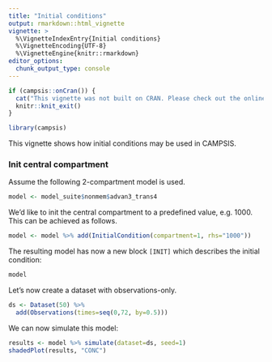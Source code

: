```yaml
---
title: "Initial conditions"
output: rmarkdown::html_vignette
vignette: >
  %\VignetteIndexEntry{Initial conditions}
  %\VignetteEncoding{UTF-8}
  %\VignetteEngine{knitr::rmarkdown}
editor_options: 
  chunk_output_type: console
---
```


```r
if (campsis::onCran()) {
  cat("This vignette was not built on CRAN. Please check out the online version [here](https://calvagone.github.io/campsis.doc/articles/v08_initial_conditions.html).")
  knitr::knit_exit()
}
```

```r
library(campsis)
```

This vignette shows how initial conditions may be used in CAMPSIS.

### Init central compartment

Assume the following 2-compartment model is used.

```r
model <- model_suite$nonmem$advan3_trans4
```

We'd like to init the central compartment to a predefined value, e.g. 1000.  
This can be achieved as follows.

```r
model <- model %>% add(InitialCondition(compartment=1, rhs="1000"))
```

The resulting model has now a new block `[INIT]` which describes the initial condition:

```r
model
```

Let's now create a dataset with observations-only.

```r
ds <- Dataset(50) %>%
  add(Observations(times=seq(0,72, by=0.5)))
```

We can now simulate this model:

```r
results <- model %>% simulate(dataset=ds, seed=1)
shadedPlot(results, "CONC")
```
